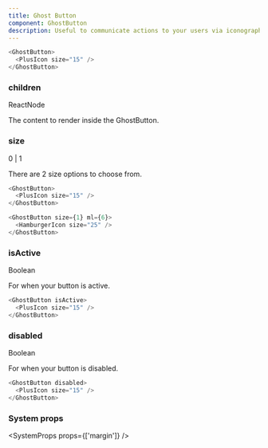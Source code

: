 ```yaml
---
title: Ghost Button
component: GhostButton
description: Useful to communicate actions to your users via iconography.
---
```


```js live
<GhostButton>
  <PlusIcon size="15" />
</GhostButton>
```

### children

<Prop>ReactNode</Prop>

The content to render inside the GhostButton.

### size

<Prop isOptional default="0">
  0 | 1
</Prop>

There are 2 size options to choose from.

```js live
<GhostButton>
  <PlusIcon size="15" />
</GhostButton>

<GhostButton size={1} ml={6}>
  <HamburgerIcon size="25" />
</GhostButton>
```

### isActive

<Prop isOptional default="false">
  Boolean
</Prop>

For when your button is active.

```js live
<GhostButton isActive>
  <PlusIcon size="15" />
</GhostButton>
```

### disabled

<Prop isOptional default="false">
  Boolean
</Prop>

For when your button is disabled.

```js live
<GhostButton disabled>
  <PlusIcon size="15" />
</GhostButton>
```

### System props

<SystemProps props={['margin']} />
